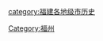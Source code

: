 {{Catnav|頁面分類|各種主題的頁面分類|依中国各省来作的分类|中国各地历史|福建歷史}}

{{catmore}}

[[Category:福州|Category:福州]]
[[category:福建各地级市历史|category:福建各地级市历史]]